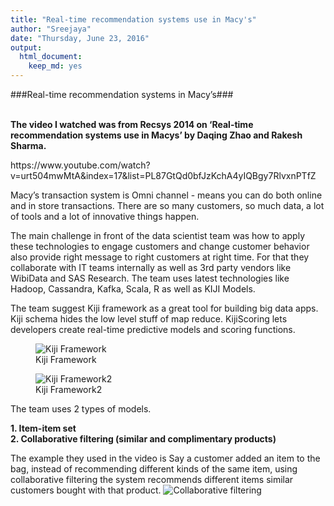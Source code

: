 ```yaml
---
title: "Real-time recommendation systems use in Macy's"
author: "Sreejaya"
date: "Thursday, June 23, 2016"
output:
  html_document:
    keep_md: yes
---
```



###Real-time recommendation systems in Macy's###


<br>
__The video I watched was from Recsys 2014 on 'Real-time recommendation systems use in Macys' by Daqing Zhao and Rakesh Sharma.__ 


https://www.youtube.com/watch?v=urt504mwMtA&index=17&list=PL87GtQd0bfJzKchA4yIQBgy7RlvxnPTfZ
<br>

Macy's transaction system is Omni channel - means you can do both online and in store transactions. There are so many customers, so much data, a lot of tools and a lot of innovative things happen.


The main challenge in front of the data scientist team was how to apply these technologies to engage customers and change customer behavior also provide right message to right customers at right time. For that they collaborate with IT teams internally as well as 3rd party vendors like WibiData and SAS Research. The team uses latest technologies like Hadoop, Cassandra, Kafka, Scala, R as well as KIJI Models.


The team suggest Kiji framework as a great tool for building big data apps. Kiji schema hides the low level stuff of map reduce. KijiScoring lets developers create real-time predictive models and scoring functions.

![Kiji Framework](img1.png)

![Kiji Framework2](disc2img2.png)


The team uses 2 types of models.

  **1.  Item-item set**  
  **2.	Collaborative filtering (similar and complimentary products)**
  
The example they used in the video is
Say a customer added an item to the bag, instead of recommending different kinds of the same item, using collaborative filtering the system recommends different items similar customers bought with that product.
![Collaborative filtering](disc2img3.png)

